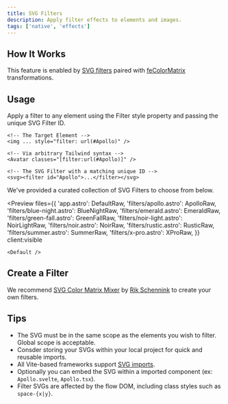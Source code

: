 ```yaml
---
title: SVG Filters
description: Apply filter effects to elements and images.
tags: ['native', 'effects']
---
```




## How It Works

This feature is enabled by [SVG filters](https://developer.mozilla.org/en-US/docs/Web/SVG/Element/filter) paired with [feColorMatrix](https://developer.mozilla.org/en-US/docs/Web/SVG/Element/feColorMatrix) transformations.

## Usage

Apply a filter to any element using the Filter style property and passing the unique SVG Filter ID.

```astro
<!-- The Target Element -->
<img ... style="filter: url(#Apollo)" />

<!-- Via arbitrary Tailwind syntax -->
<Avatar classes="[filter:url(#Apollo)]" />

<!-- The SVG Filter with a matching unique ID -->
<svg><filter id="Apollo">...</filter></svg>
```

We've provided a curated collection of SVG Filters to choose from below.

<Preview
	files={{
		'app.astro': DefaultRaw,
		'filters/apollo.astro': ApolloRaw,
		'filters/blue-night.astro': BlueNightRaw,
		'filters/emerald.astro': EmeraldRaw,
		'filters/green-fall.astro': GreenFallRaw,
		'filters/noir-light.astro': NoirLightRaw,
		'filters/noir.astro': NoirRaw,
		'filters/rustic.astro': RusticRaw,
		'filters/summer.astro': SummerRaw,
		'filters/x-pro.astro': XProRaw,
	}}
	client:visible
>
	<Default />
</Preview>

## Create a Filter

We recommend [SVG Color Matrix Mixer](https://fecolormatrix.com/) by [Rik Schennink](https://x.com/rikschennink/) to create your own filters.

## Tips

- The SVG must be in the same scope as the elements you wish to filter. Global scope is acceptable.
- Consder storing your SVGs within your local project for quick and reusable imports.
- All Vite-based frameworks support [SVG imports](https://vite.dev/guide/assets.html#importing-asset-as-url).
- Optionally you can embed the SVG within a imported component (ex: `Apollo.svelte`, `Apollo.tsx`).
- Filter SVGs are affected by the flow DOM, including class styles such as `space-{x|y}`.
